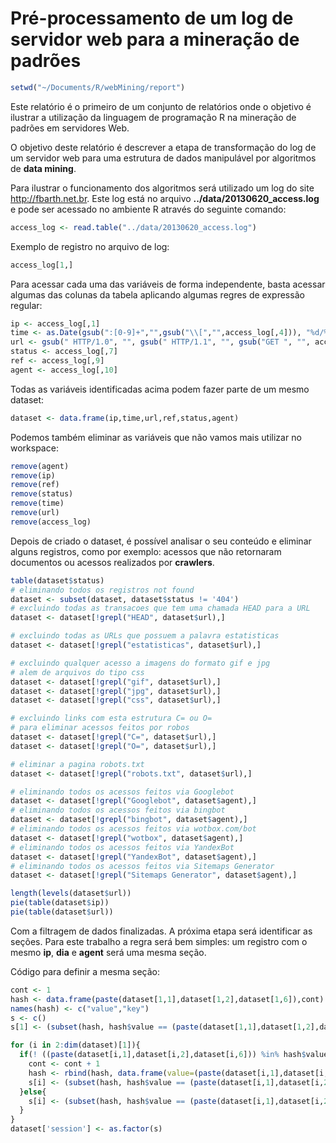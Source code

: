 Pré-processamento de um log de servidor web para a mineração de padrões
=======================================================================

```r
setwd("~/Documents/R/webMining/report")
````

Este relatório é o primeiro de um conjunto de relatórios onde o objetivo é ilustrar a utilização da linguagem de programação R na mineração de padrões em servidores Web.

O objetivo deste relatório é descrever a etapa de transformação do log de um servidor web para uma estrutura de dados manipulável por algoritmos de __data mining__.

Para ilustrar o funcionamento dos algoritmos será utilizado um log do site [http://fbarth.net.br](http://fbarth.net.br). Este log está no arquivo **../data/20130620_access.log** e pode ser acessado no ambiente R através do seguinte comando:

```r
access_log <- read.table("../data/20130620_access.log")
```

Exemplo de registro no arquivo de log:

````r
access_log[1,]
````

Para acessar cada uma das variáveis de forma independente, basta acessar algumas das colunas da tabela aplicando algumas regres de expressão regular:

````r
ip <- access_log[,1]
time <- as.Date(gsub(":[0-9]+","",gsub("\\[","",access_log[,4])), "%d/%B/%Y")
url <- gsub(" HTTP/1.0", "", gsub(" HTTP/1.1", "", gsub("GET ", "", access_log[,6])))
status <- access_log[,7]
ref <- access_log[,9]
agent <- access_log[,10]
````

Todas as variáveis identificadas acima podem fazer parte de um mesmo dataset:

````r
dataset <- data.frame(ip,time,url,ref,status,agent)
````

Podemos também eliminar as variáveis que não vamos mais utilizar no workspace:

````r
remove(agent)
remove(ip)
remove(ref)
remove(status)
remove(time)
remove(url)
remove(access_log)
````

Depois de criado o dataset, é possível analisar o seu conteúdo e eliminar alguns registros, como por exemplo: acessos que não retornaram documentos ou acessos realizados por __crawlers__.

````r
table(dataset$status)
# eliminando todos os registros not found
dataset <- subset(dataset, dataset$status != '404')
# excluindo todas as transacoes que tem uma chamada HEAD para a URL
dataset <- dataset[!grepl("HEAD", dataset$url),]

# excluindo todas as URLs que possuem a palavra estatisticas
dataset <- dataset[!grepl("estatisticas", dataset$url),]

# excluindo qualquer acesso a imagens do formato gif e jpg
# alem de arquivos do tipo css
dataset <- dataset[!grepl("gif", dataset$url),]
dataset <- dataset[!grepl("jpg", dataset$url),]
dataset <- dataset[!grepl("css", dataset$url),]

# excluindo links com esta estrutura C= ou O=
# para eliminar acessos feitos por robos
dataset <- dataset[!grepl("C=", dataset$url),]
dataset <- dataset[!grepl("O=", dataset$url),]

# eliminar a pagina robots.txt
dataset <- dataset[!grepl("robots.txt", dataset$url),]

# eliminando todos os acessos feitos via Googlebot
dataset <- dataset[!grepl("Googlebot", dataset$agent),]
# eliminando todos os acessos feitos via bingbot
dataset <- dataset[!grepl("bingbot", dataset$agent),]
# eliminando todos os acessos feitos via wotbox.com/bot
dataset <- dataset[!grepl("wotbox", dataset$agent),]
# eliminando todos os acessos feitos via YandexBot
dataset <- dataset[!grepl("YandexBot", dataset$agent),]
# eliminando todos os acessos feitos via Sitemaps Generator
dataset <- dataset[!grepl("Sitemaps Generator", dataset$agent),]
````

````r
length(levels(dataset$url))
pie(table(dataset$ip))
pie(table(dataset$url))
````

Com a filtragem de dados finalizadas. A próxima etapa será identificar as seções. Para este trabalho a regra será bem simples: um registro com o mesmo __ip__, __dia__ e __agent__ será uma mesma seção.

Código para definir a mesma seção:
````r
cont <- 1
hash <- data.frame(paste(dataset[1,1],dataset[1,2],dataset[1,6]),cont)
names(hash) <- c("value","key")
s <- c()
s[1] <- (subset(hash, hash$value == (paste(dataset[1,1],dataset[1,2],dataset[1,6])))$key)

for (i in 2:dim(dataset)[1]){
  if(! ((paste(dataset[i,1],dataset[i,2],dataset[i,6])) %in% hash$value)){
    cont <- cont + 1
    hash <- rbind(hash, data.frame(value=(paste(dataset[i,1],dataset[i,2],dataset[i,6])), key=cont))
    s[i] <- (subset(hash, hash$value == (paste(dataset[i,1],dataset[i,2],dataset[i,6])))$key)
  }else{
    s[i] <- (subset(hash, hash$value == (paste(dataset[i,1],dataset[i,2],dataset[i,6])))$key)
  }    
}
dataset['session'] <- as.factor(s)
````